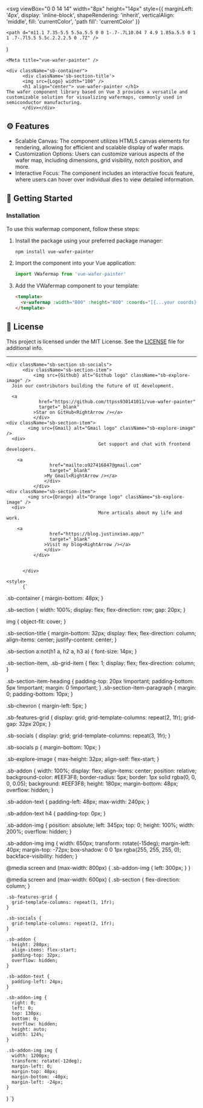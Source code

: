 

  <svg
    viewBox="0 0 14 14"
    width="8px"
    height="14px"
    style={{
      marginLeft: '4px',
      display: 'inline-block',
      shapeRendering: 'inherit',
      verticalAlign: 'middle',
      fill: 'currentColor',
      'path fill': 'currentColor'
    }}
  >
    <path d="m11.1 7.35-5.5 5.5a.5.5 0 0 1-.7-.7L10.04 7 4.9 1.85a.5.5 0 1 1 .7-.7l5.5 5.5c.2.2.2.5 0 .7Z" />
  </svg>
)

    <Meta title="vue-wafer-painter" />

    <div className="sb-container">
          <div className='sb-section-title'>
          <img src={Logo} width="100" />
          <h1 align="center"> vue-wafer-painter </h1>
    The wafer component library based on Vue 3 provides a versatile and customizable solution for visualizing wafermaps, commonly used in semiconductor manufacturing.
          </div></div>

## ⚙️ Features

- Scalable Canvas: The component utilizes HTML5 canvas elements for rendering, allowing for efficient and scalable display of wafer maps.
- Customization Options: Users can customize various aspects of the wafer map, including dimensions, grid visibility, notch position, and more.
- Interactive Focus: The component includes an interactive focus feature, where users can hover over individual dies to view detailed information.

## 🚀 Getting Started

### Installation

To use this wafermap component, follow these steps:

1. Install the package using your preferred package manager:

   ```bash
   npm install vue-wafer-painter
   ```

2. Import the component into your Vue application:

   ```javascript
   import VWafermap from 'vue-wafer-painter'
   ```

3. Add the VWafermap component to your template:

   ```html
   <template>
     <v-wafermap :width="800" :height="800" :coords="[{...your coords}]" />
   </template>
   ```

## 📄 License

This project is licensed under the MIT License. See the [LICENSE](https://docs.github.com/en/communities/setting-up-your-project-for-healthy-contributions/adding-a-license-to-a-repository) file for additional info.

---

    <div className="sb-section sb-socials">
          <div className="sb-section-item">
              <img src={Github} alt="Github logo" className="sb-explore-image" />
      Join our contributors building the future of UI development.

      <a
                href="https://github.com/ttpss930141011/vue-wafer-painter"
                target="_blank"
              >Star on GitHub<RightArrow /></a>
              </div>
    <div className="sb-section-item">
            <img src={Gmail} alt="Gmail logo" className="sb-explore-image" />
      <div>
                                      Get support and chat with frontend developers.

        <a
                    href="mailto:o927416847@gmail.com"
                    target="_blank"
                  >My Gmail<RightArrow /></a>
                  </div>
              </div>
    <div className="sb-section-item">
            <img src={Orange} alt="Orange logo" className="sb-explore-image" />
      <div>
                                      More articals about my life and work.

        <a
                    href="https://blog.justinxiao.app/"
                    target="_blank"
                  >Visit my blog<RightArrow /></a>
                  </div>
              </div>


          </div>

    <style>
          {`

.sb-container {
margin-bottom: 48px;
}

.sb-section {
width: 100%;
display: flex;
flex-direction: row;
gap: 20px;
}

img {
object-fit: cover;
}

.sb-section-title {
margin-bottom: 32px;
display: flex;
flex-direction: column;
align-items: center;
justify-content: center;
}

.sb-section a:not(h1 a, h2 a, h3 a) {
font-size: 14px;
}

.sb-section-item, .sb-grid-item {
flex: 1;
display: flex;
flex-direction: column;
}

.sb-section-item-heading {
padding-top: 20px !important;
padding-bottom: 5px !important;
margin: 0 !important;
}
.sb-section-item-paragraph {
margin: 0;
padding-bottom: 10px;
}

.sb-chevron {
margin-left: 5px;
}

.sb-features-grid {
display: grid;
grid-template-columns: repeat(2, 1fr);
grid-gap: 32px 20px;
}

.sb-socials {
display: grid;
grid-template-columns: repeat(3, 1fr);
}

.sb-socials p {
margin-bottom: 10px;
}

.sb-explore-image {
max-height: 32px;
align-self: flex-start;
}

.sb-addon {
width: 100%;
display: flex;
align-items: center;
position: relative;
background-color: #EEF3F8;
border-radius: 5px;
border: 1px solid rgba(0, 0, 0, 0.05);
background: #EEF3F8;
height: 180px;
margin-bottom: 48px;
overflow: hidden;
}

.sb-addon-text {
padding-left: 48px;
max-width: 240px;
}

.sb-addon-text h4 {
padding-top: 0px;
}

.sb-addon-img {
position: absolute;
left: 345px;
top: 0;
height: 100%;
width: 200%;
overflow: hidden;
}

.sb-addon-img img {
width: 650px;
transform: rotate(-15deg);
margin-left: 40px;
margin-top: -72px;
box-shadow: 0 0 1px rgba(255, 255, 255, 0);
backface-visibility: hidden;
}

@media screen and (max-width: 800px) {
.sb-addon-img {
left: 300px;
}
}

@media screen and (max-width: 600px) {
.sb-section {
flex-direction: column;
}

    .sb-features-grid {
      grid-template-columns: repeat(1, 1fr);
    }

    .sb-socials {
      grid-template-columns: repeat(2, 1fr);
    }

    .sb-addon {
      height: 280px;
      align-items: flex-start;
      padding-top: 32px;
      overflow: hidden;
    }

    .sb-addon-text {
      padding-left: 24px;
    }

    .sb-addon-img {
      right: 0;
      left: 0;
      top: 130px;
      bottom: 0;
      overflow: hidden;
      height: auto;
      width: 124%;
    }

    .sb-addon-img img {
      width: 1200px;
      transform: rotate(-12deg);
      margin-left: 0;
      margin-top: 48px;
      margin-bottom: -40px;
      margin-left: -24px;
    }

}
`}

</style>
